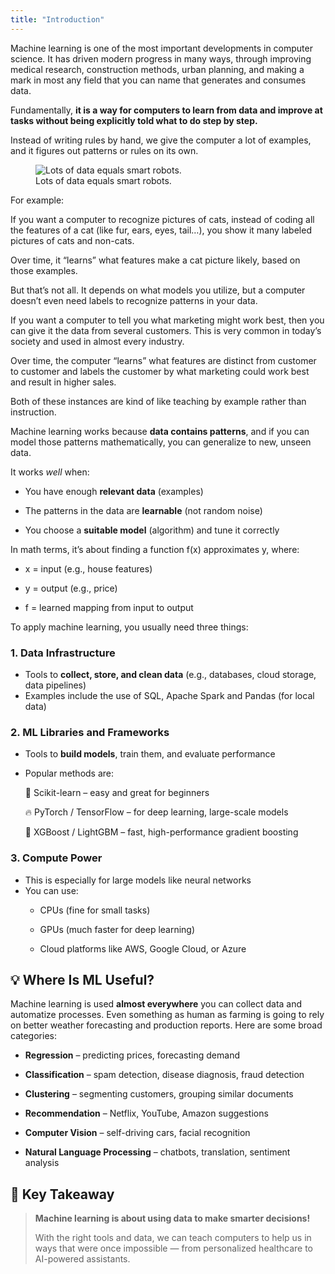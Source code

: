 ```yaml
---
title: "Introduction"
---
```


Machine learning is one of the most important developments in computer science. It has driven modern progress in many ways, through improving medical research, construction methods, urban planning, and making a mark in most any field that you can name that generates and consumes data.

Fundamentally, **it is a way for computers to learn from data and improve at tasks without being explicitly told what to do step by step.**

Instead of writing rules by hand, we give the computer a lot of examples, and it figures out patterns or rules on its own.

![Lots of data equals smart robots.](images/ml-robot.png)

For example:

If you want a computer to recognize pictures of cats, instead of coding all the features of a cat (like fur, ears, eyes, tail...), you show it many labeled pictures of cats and non-cats.

Over time, it "learns" what features make a cat picture likely, based on those examples.

But that's not all. It depends on what models you utilize, but a computer doesn't even need labels to recognize patterns in your data.

If you want a computer to tell you what marketing might work best, then you can give it the data from several customers. This is very common in today's society and used in almost every industry.

Over time, the computer "learns" what features are distinct from customer to customer and labels the customer by what marketing could work best and result in higher sales.

Both of these instances are kind of like teaching by example rather than instruction.

Machine learning works because **data contains patterns**, and if you can model those patterns mathematically, you can generalize to new, unseen data.

It works *well* when:

-   You have enough **relevant data** (examples)

-   The patterns in the data are **learnable** (not random noise)

-   You choose a **suitable model** (algorithm) and tune it correctly

In math terms, it’s about finding a function f(x) approximates y, where:

-   x = input (e.g., house features)

-   y = output (e.g., price)

-   f = learned mapping from input to output

To apply machine learning, you usually need three things:

### 1. **Data Infrastructure**

-   Tools to **collect, store, and clean data** (e.g., databases, cloud storage, data pipelines)
-   Examples include the use of SQL, Apache Spark and Pandas (for local data)

### 2. **ML Libraries and Frameworks**

-   Tools to **build models**, train them, and evaluate performance

-   Popular methods are:

    🧠 Scikit-learn – easy and great for beginners

    🔥 PyTorch / TensorFlow – for deep learning, large-scale models

    🧪 XGBoost / LightGBM – fast, high-performance gradient boosting

### 3. **Compute Power**

-   This is especially for large models like neural networks
-   You can use:
    -   CPUs (fine for small tasks)

    -   GPUs (much faster for deep learning)

    -   Cloud platforms like AWS, Google Cloud, or Azure

## 💡 Where Is ML Useful?

Machine learning is used **almost everywhere** you can collect data and automatize processes. Even something as human as farming is going to rely on better weather forecasting and production reports. Here are some broad categories:

-   **Regression** – predicting prices, forecasting demand

-   **Classification** – spam detection, disease diagnosis, fraud detection

-   **Clustering** – segmenting customers, grouping similar documents

-   **Recommendation** – Netflix, YouTube, Amazon suggestions

-   **Computer Vision** – self-driving cars, facial recognition

-   **Natural Language Processing** – chatbots, translation, sentiment analysis

## 🎯 Key Takeaway

> **Machine learning is about using data to make smarter decisions!**
>
> With the right tools and data, we can teach computers to help us in ways that were once impossible — from personalized healthcare to AI-powered assistants.
